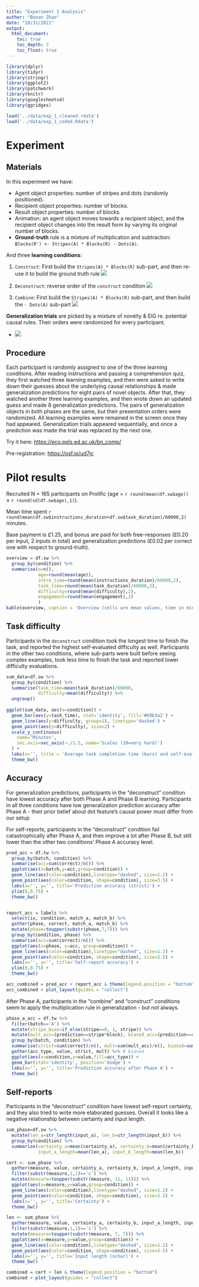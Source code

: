 ```yaml
---
title: "Experiment 1 Analysis"
author: "Bonan Zhao"
date: "10/31/2021"
output: 
  html_document:
    toc: true
    toc_depth: 2
    toc_float: true
---
```


```r
library(dplyr)
library(tidyr)
library(stringr)
library(ggplot2)
library(patchwork)
library(knitr)
library(googlesheets4)
library(ggridges)
```

```r
load('../data/exp_1_cleaned.rdata')
load('../data/exp_1_coded.Rdata')
```

# Experiment

## Materials

In this experiment we have:

- Agent object properties: number of stripes and dots (randomly positioned).
- Recipient object properties: number of blocks.
- Result object properties: number of blocks.
- Animation: an agent object moves towards a recipient object, and the recipient object changes into the result form by varying its original number of blocks.
- **Ground-truth** rule is a mixture of multiplication and subtraction: `Blocks(R') <- Stripes(A) * Blocks(R) - Dots(A)`.

And three **learning conditions**:

1. `Construct`: First build the `Stripes(A) * Blocks(R)` sub-part, and then re-use it to build the ground truth rule
  ![](../figs/construct.png)
  
2. `Deconstruct`: reverse order of the `construct` condition
  ![](../figs/decon.png)
  
3. `Combine`: First build the `Stripes(A) * Blocks(R)` sub-part, and then build the `- Dots(A)` sub-part
  ![](../figs/combine.png)
  

**Generalization trials** are picked by a mixture of novelty & EIG re. potential causal rules.
Their orders were randomized for every participant.

* ![](../figs/exp_1_gens.png)

  
## Procedure

Each participant is randomly assigned to one of the three learning conditions. After reading instructions and passing a comprehension quiz, they first watched three learning examples, and then were asked to write down their guesses about the underlying causal relationships & made generalization predictions for eight pairs of novel objects. 
After that, they watched another three learning examples, and then wrote down an updated guess and made 8 generalization predictions. 
The pairs of generalization objects in both phases are the same, but their presentation orders were randomized.
All learning examples were remained in the screen once they had appeared.
Generalization trials appeared sequentially, and once a prediction was made the trial was replaced by the next one.

Try it here: <https://eco.ppls.ed.ac.uk/bn_comp/>

Pre-registration: <https://osf.io/ud7jc>


# Pilot results


Recruited N = 165 participants on Prolific (age = `r round(mean(df.sw$age))` ± `r round(sd(df.sw$age),1)`). 

Mean time spent `r round(mean(df.sw$instructions_duration+df.sw$task_duration)/60000,2)` minutes.

Base payment is £1.25, 
and bonus are paid for both free-responses (£0.20 per input, 2 inputs in total) and generalization predictions (£0.02 per correct one with respect to ground-truth).


```r
overview = df.sw %>% 
  group_by(condition) %>%
  summarise(n=n(), 
            age=round(mean(age)),
            intro_time=round(mean(instructions_duration)/60000,2),
            task_time=round(mean(task_duration)/60000,2), 
            difficulty=round(mean(difficulty),2),
            engagement=round(mean(engagement),2)
            )
kable(overview, caption = 'Overview (cells are mean values, time in minutes, difficulty & engagement scales are 1-10)')
```



## Task difficulty

Participants in the `deconstruct` condition took the longest time to finish the task, and reported the highest self-evaluated difficulty as well. Participants in the other two conditions, where sub-parts were built before seeing complex examples, took less time to finish the task and reported lower difficulty evaluations.


```r
sum_data=df.sw %>% 
  group_by(condition) %>%
  summarise(task_time=mean(task_duration)/60000, 
            difficulty=mean(difficulty)) %>%
  ungroup()
  
ggplot(sum_data, aes(x=condition)) +
  geom_bar(aes(y=task_time), stat='identity', fill='#69b3a2') +
  geom_line(aes(y=difficulty, group=1), linetype='dashed') +
  geom_point(aes(y=difficulty), size=2) +
  scale_y_continuous(
    name='Minutes',
    sec.axis=sec_axis(~./1.2, name='Scales (10=very hard)')
  ) +
  labs(x='', title = 'Average task completion time (bars) and self-evaluated difficulty (dots)') +
  theme_bw()

```


## Accuracy

For generalization predictions, participants in the "deconstruct" condition have lowest accuracy after both Phase A and Phase B learning. 
Participants in all three conditions have low generalization prediction accuracy after Phase A - their prior belief about dot feature's causal power must differ from our setup

For self-reports, participants in the "deconstruct" condition fail catastrophically after Phase A, and then improve a lot after Phase B, but still lower than the other two conditions' Phase A accuracy level.


```r
pred_acc = df.tw %>%
  group_by(batch, condition) %>%
  summarise(acc=sum(correct)/n()) %>%
  ggplot(aes(x=batch,y=acc,group=condition)) +
  geom_line(aes(color=condition),linetype="dashed", size=1.2) +
  geom_point(aes(color=condition, shape=condition), size=3.5) +
  labs(x='', y='', title='Prediction accuracy (strict)') +
  ylim(0,0.75) +
  theme_bw()


report_acc = labels %>%
  select(ix, condition, match_a, match_b) %>%
  gather(phase, correct, match_a, match_b) %>%
  mutate(phase=toupper(substr(phase,7,7))) %>%
  group_by(condition, phase) %>%
  summarise(acc=sum(correct)/n()) %>%
  ggplot(aes(x=phase, y=acc, group=condition)) +
  geom_line(aes(color=condition),linetype="dashed", size=1.2) +
  geom_point(aes(color=condition, shape=condition), size=3.5) +
  labs(x='', y='', title='Self-report accuracy') +
  ylim(0,0.75) +
  theme_bw()

acc_combined = pred_acc + report_acc & theme(legend.position = "bottom")
acc_combined + plot_layout(guides = "collect")

```

After Phase A, participants in the "combine" and "construct" conditions seem to apply the multiplication rule in generalization - but not always.

```r
phase_a_acc = df.tw %>%
  filter(batch=='A') %>%
  mutate(stripe_bias=if_else(stripe==0, 1, stripe)) %>%
  mutate(mult_acc=(prediction==stripe*block), biased_acc=(prediction==stripe_bias*block)) %>%
  group_by(batch, condition) %>%
  summarise(strict=sum(correct)/n(), mult=sum(mult_acc)/n(), biased=sum(biased_acc)/n()) %>%
  gather(acc_type, value, strict, mult) %>% # biased
  ggplot(aes(x=condition,y=value,fill=acc_type)) +
  geom_bar(stat='identity', position='dodge') +
  labs(x='', y='', title='Prediction accuracy after Phase A') +
  theme_bw()
```
  

## Self-reports

Participants in the "deconstruct" condition have lowest self-report certainty, and they also tried to write more elaborated guesses. Overall it looks like a negative relationship between certainty and input length.

```r
sum_phase=df.sw %>%
  mutate(len_a=str_length(input_a), len_b=str_length(input_b)) %>%
  group_by(condition) %>%
  summarise(certainty_a=mean(certainty_a), certainty_b=mean(certainty_b),
            input_a_length=mean(len_a), input_b_length=mean(len_b))

cert <- sum_phase %>%
  gather(measure, value, certainty_a, certainty_b, input_a_length, input_b_length) %>%
  filter(substr(measure,1,1)=='c') %>%
  mutate(measure=toupper(substr(measure, 11, 11))) %>%
  ggplot(aes(x=measure,y=value,group=condition)) +
  geom_line(aes(color=condition),linetype="dashed", size=1.2) +
  geom_point(aes(color=condition, shape=condition), size=3.5) +
  labs(x='', y='', title='Certainty') +
  theme_bw()

len <- sum_phase %>%
  gather(measure, value, certainty_a, certainty_b, input_a_length, input_b_length) %>%
  filter(substr(measure,1,1)=='i') %>%
  mutate(measure=toupper(substr(measure, 7, 7))) %>%
  ggplot(aes(x=measure,y=value,group=condition)) +
  geom_line(aes(color=condition),linetype="dashed", size=1.2) +
  geom_point(aes(color=condition, shape=condition), size=3.5) +
  labs(x='', y='', title='Input length (nchar)') +
  theme_bw()

combined = cert + len & theme(legend.position = "bottom")
combined + plot_layout(guides = "collect")

```  
  










  